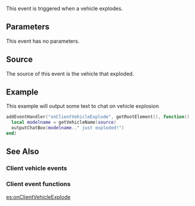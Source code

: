 {{Client event}}
 
This event is triggered when a vehicle explodes.

==Parameters== 
This event has no parameters.

==Source==
The source of this event is the vehicle that exploded.

==Example== 
This example will output some text to chat on vehicle explosion
<syntaxhighlight lang="lua">
addEventHandler("onClientVehicleExplode", getRootElement(), function()
  local modelname = getVehicleName(source)
  outputChatBox(modelname.." just exploded!")
end)
</syntaxhighlight>

==See Also==
===Client vehicle events===
{{Client_vehicle_events}}
===Client event functions===
{{Client_event_functions}}
[[/es:onClientVehicleExplode.md|es:onClientVehicleExplode]]